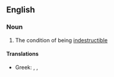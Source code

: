 ==English==

===Noun===
{{en-noun|-}}

# The condition of being [[indestructible]]

====Translations====
{{trans-top|The condition of destructible}}
* Greek: {{t+|el|αφθαρσία|f}}, {{t+|el|ευσυνειδησία}}, {{t|el|αδιαλυτότητα|f}}
{{trans-mid}}
{{trans-bottom}}